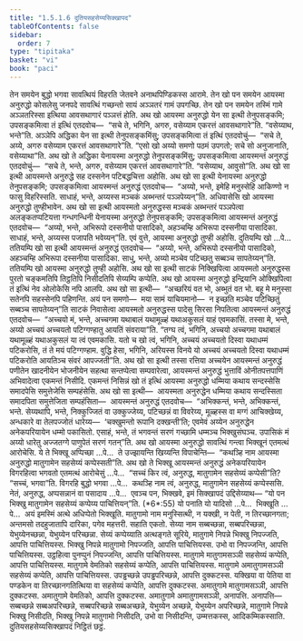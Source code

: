 ```yaml
---
title: "1.5.1.6 दुतियसहसेय्यसिक्खापद"
tableOfContents: false
sidebar:
  order: 7
type: "tipitaka"
basket: "vi"
book: "paci"
---
```



<DynamicBreadcrumb />

<Division number="55" book="paci">

<Paragraph number="182" book="paci">
तेन समयेन बुद्धो भगवा सावत्थियं विहरति जेतवने अनाथपिण्डिकस्स आरामे. तेन खो पन समयेन आयस्मा अनुरुद्धो कोसलेसु जनपदे सावत्थिं गच्छन्तो सायं अञ्ञतरं गामं उपगच्छि. तेन खो पन समयेन तस्मिं गामे अञ्ञतरिस्सा इत्थिया आवसथागारं पञ्ञत्तं होति. अथ खो आयस्मा अनुरुद्धो येन सा इत्थी तेनुपसङ्कमि; उपसङ्कमित्वा तं इत्थिं एतदवोच—  “सचे ते, भगिनि, अगरु, वसेय्याम एकरत्तं आवसथागारे”ति. “वसेय्याथ, भन्ते”ति. अञ्ञेपि अद्धिका येन सा इत्थी तेनुपसङ्कमिंसु; उपसङ्कमित्वा तं इत्थिं एतदवोचुं—  “सचे ते, अय्ये, अगरु वसेय्याम एकरत्तं आवसथागारे”ति. “एसो खो अय्यो समणो पठमं उपगतो; सचे सो अनुजानाति, वसेय्याथा”ति. अथ खो ते अद्धिका येनायस्मा अनुरुद्धो तेनुपसङ्कमिंसु; उपसङ्कमित्वा आयस्मन्तं अनुरुद्धं एतदवोचुं—  “सचे ते, भन्ते, अगरु, वसेय्याम एकरत्तं आवसथागारे”ति. “वसेय्याथ, आवुसो”ति.
</Paragraph>

<Paragraph number="183" book="paci">
अथ खो सा इत्थी आयस्मन्ते अनुरुद्धे सह दस्सनेन पटिबद्धचित्ता अहोसि. अथ खो सा इत्थी येनायस्मा अनुरुद्धो तेनुपसङ्कमि; उपसङ्कमित्वा आयस्मन्तं अनुरुद्धं एतदवोच—  “अय्यो, भन्ते, इमेहि मनुस्सेहि आकिण्णो न फासु विहरिस्सति. साधाहं, भन्ते, अय्यस्स मञ्चकं अब्भन्तरं पञ्ञपेय्यन्”ति. अधिवासेसि खो आयस्मा अनुरुद्धो तुण्हीभावेन. अथ खो सा इत्थी आयस्मतो अनुरुद्धस्स मञ्चकं अब्भन्तरं पञ्ञपेत्वा अलङ्कतप्पटियत्ता गन्धगन्धिनी येनायस्मा अनुरुद्धो तेनुपसङ्कमि; उपसङ्कमित्वा आयस्मन्तं अनुरुद्धं एतदवोच—  “अय्यो, भन्ते, अभिरूपो दस्सनीयो पासादिको, अहञ्चम्हि अभिरूपा दस्सनीया पासादिका. साधाहं, भन्ते, अय्यस्स पजापति भवेय्यन्”ति. एवं वुत्ते, आयस्मा अनुरुद्धो तुण्ही अहोसि. दुतियम्पि खो …पे…  ततियम्पि खो सा इत्थी आयस्मन्तं अनुरुद्धं एतदवोच—  “अय्यो, भन्ते, अभिरूपो दस्सनीयो पासादिको, अहञ्चम्हि अभिरूपा दस्सनीया पासादिका. साधु, भन्ते, अय्यो मञ्चेव पटिच्छतु सब्बञ्च सापतेय्यन्”ति. ततियम्पि खो आयस्मा अनुरुद्धो तुण्ही अहोसि. अथ खो सा इत्थी साटकं निक्खिपित्वा आयस्मतो अनुरुद्धस्स पुरतो चङ्कमतिपि तिट्ठतिपि निसीदतिपि सेय्यम्पि कप्पेति. अथ खो आयस्मा अनुरुद्धो इन्द्रियानि ओक्खिपित्वा तं इत्थिं नेव ओलोकेसि नपि आलपि. अथ खो सा इत्थी—  “अच्छरियं वत भो, अब्भुतं वत भो. बहू मे मनुस्सा सतेनपि सहस्सेनपि पहिणन्ति. अयं पन समणो—  मया सामं याचियमानो—  न इच्छति मञ्चेव पटिच्छितुं सब्बञ्च सापतेय्यन्”ति साटकं निवासेत्वा आयस्मतो अनुरुद्धस्स पादेसु सिरसा निपतित्वा आयस्मन्तं अनुरुद्धं एतदवोच—  “अच्चयो मं, भन्ते, अच्चगमा यथाबालं यथामूळ्हं यथाअकुसलं याहं एवमकासिं. तस्सा मे, भन्ते, अय्यो अच्चयं अच्चयतो पटिग्गण्हातु आयतिं संवराया”ति. “तग्घ त्वं, भगिनि, अच्चयो अच्चगमा यथाबालं यथामूळ्हं यथाअकुसलं या त्वं एवमकासि. यतो च खो त्वं, भगिनि, अच्चयं अच्चयतो दिस्वा यथाधम्मं पटिकरोसि, तं ते मयं पटिग्गण्हाम. वुद्धि हेसा, भगिनि, अरियस्स विनये यो अच्चयं अच्चयतो दिस्वा यथाधम्मं पटिकरोति आयतिञ्च संवरं आपज्जती”ति.
</Paragraph>

<Paragraph number="184" book="paci">
अथ खो सा इत्थी तस्सा रत्तिया अच्चयेन आयस्मन्तं अनुरुद्धं पणीतेन खादनीयेन भोजनीयेन सहत्था सन्तप्पेत्वा सम्पवारेत्वा, आयस्मन्तं अनुरुद्धं भुत्ताविं ओनीतपत्तपाणिं अभिवादेत्वा एकमन्तं निसीदि. एकमन्तं निसिन्नं खो तं इत्थिं आयस्मा अनुरुद्धो धम्मिया कथाय सन्दस्सेसि समादपेसि समुत्तेजेसि सम्पहंसेसि. अथ खो सा इत्थी—  आयस्मता अनुरुद्धेन धम्मिया कथाय सन्दस्सिता समादपिता समुत्तेजिता सम्पहंसिता—  आयस्मन्तं अनुरुद्धं एतदवोच—  “अभिक्कन्तं, भन्ते, अभिक्कन्तं, भन्ते. सेय्यथापि, भन्ते, निक्कुज्जितं वा उक्कुज्जेय्य, पटिच्छन्नं वा विवरेय्य, मूळ्हस्स वा मग्गं आचिक्खेय्य, अन्धकारे वा तेलपज्जोतं धारेय्य—  ‘चक्खुमन्तो रूपानि दक्खन्ती’ति; एवमेवं अय्येन अनुरुद्धेन अनेकपरियायेन धम्मो पकासितो. एसाहं, भन्ते, तं भगवन्तं सरणं गच्छामि धम्मञ्च भिक्खुसंघञ्च. उपासिकं मं अय्यो धारेतु अज्जतग्गे पाणुपेतं सरणं गतन्”ति.
</Paragraph>

<Paragraph number="185" book="paci">
अथ खो आयस्मा अनुरुद्धो सावत्थिं गन्त्वा भिक्खूनं एतमत्थं आरोचेसि. ये ते भिक्खू अप्पिच्छा …पे…  ते उज्झायन्ति खिय्यन्ति विपाचेन्ति—  “कथञ्हि नाम आयस्मा अनुरुद्धो मातुगामेन सहसेय्यं कप्पेस्सती”ति.
</Paragraph>

<Paragraph number="186" book="paci">
अथ खो ते भिक्खू आयस्मन्तं अनुरुद्धं अनेकपरियायेन विगरहित्वा भगवतो एतमत्थं आरोचेसुं …पे…  “सच्चं किर त्वं, अनुरुद्ध, मातुगामेन सहसेय्यं कप्पेसी”ति? “सच्चं, भगवा”ति. विगरहि बुद्धो भगवा …पे…  कथञ्हि नाम त्वं, अनुरुद्ध, मातुगामेन सहसेय्यं कप्पेस्ससि. नेतं, अनुरुद्ध, अप्पसन्नानं वा पसादाय …पे…  एवञ्च पन, भिक्खवे, इमं सिक्खापदं उद्दिसेय्याथ—
</Paragraph>

</Division>
<Division number="56" book="paci">

<Paragraph number="187" book="paci">
<Emphasis>“यो पन भिक्खु मातुगामेन सहसेय्यं कप्पेय्य पाचित्तियन्”</Emphasis>ति. (*6*:<Emphasis>55</Emphasis>)
</Paragraph>

</Division>
<Division number="57" book="paci">

<Paragraph number="188" book="paci">
<Emphasis>यो पना</Emphasis>ति यो यादिसो …पे…  <Emphasis>भिक्खू</Emphasis>ति …पे…  अयं इमस्मिं अत्थे अधिप्पेतो भिक्खूति.
</Paragraph>

<Paragraph number="189" book="paci">
<Emphasis>मातुगामो</Emphasis> नाम मनुस्सित्थी, न यक्खी, न पेती, न तिरच्छानगता; अन्तमसो तदहुजातापि दारिका, पगेव महत्तरी.
</Paragraph>

<Paragraph number="190" book="paci">
<Emphasis>सहा</Emphasis>ति एकतो.
</Paragraph>

<Paragraph number="191" book="paci">
<Emphasis>सेय्या</Emphasis> नाम सब्बच्छन्ना, सब्बपरिच्छन्ना, येभुय्येनच्छन्ना, येभुय्येन परिच्छन्ना.
</Paragraph>

<Paragraph number="192" book="paci">
<Emphasis>सेय्यं कप्पेय्या</Emphasis>ति अत्थङ्गते सूरिये, मातुगामे निपन्ने भिक्खु निपज्जति, आपत्ति पाचित्तियस्स. भिक्खु निपन्ने मातुगामो निपज्जति, आपत्ति पाचित्तियस्स. उभो वा निपज्जन्ति, आपत्ति पाचित्तियस्स. उट्ठहित्वा पुनप्पुनं निपज्जन्ति, आपत्ति पाचित्तियस्स.
</Paragraph>

</Division>
<Division number="58" book="paci">

<Paragraph number="193" book="paci">
मातुगामे मातुगामसञ्ञी सहसेय्यं कप्पेति, आपत्ति पाचित्तियस्स. मातुगामे वेमतिको सहसेय्यं कप्पेति, आपत्ति पाचित्तियस्स. मातुगामे अमातुगामसञ्ञी सहसेय्यं कप्पेति, आपत्ति पाचित्तियस्स.
</Paragraph>

<Paragraph number="194" book="paci">
उपड्ढच्छन्ने उपड्ढपरिच्छन्ने, आपत्ति दुक्कटस्स. यक्खिया वा पेतिया वा पण्डकेन वा तिरच्छानगतित्थिया वा सहसेय्यं कप्पेति, आपत्ति दुक्कटस्स. अमातुगामे मातुगामसञ्ञी, आपत्ति दुक्कटस्स. अमातुगामे वेमतिको, आपत्ति दुक्कटस्स. अमातुगामे अमातुगामसञ्ञी, अनापत्ति.
</Paragraph>

</Division>
<Division number="59" book="paci">

<Paragraph number="195" book="paci">
अनापत्ति—  सब्बच्छन्ने सब्बअपरिच्छन्ने, सब्बपरिच्छन्ने सब्बअच्छन्ने, येभुय्येन अच्छन्ने, येभुय्येन अपरिच्छन्ने, मातुगामे निपन्ने भिक्खु निसीदति, भिक्खु निपन्ने मातुगामो निसीदति, उभो वा निसीदन्ति, उम्मत्तकस्स, आदिकम्मिकस्साति.

</Paragraph>
</Division>

<Paragraph number="196" type="center" book="paci">
दुतियसहसेय्यसिक्खापदं निट्ठितं छट्ठं.
</Paragraph>